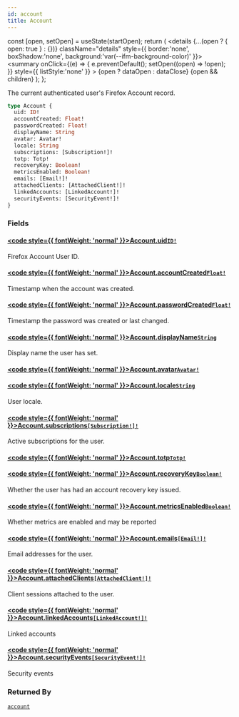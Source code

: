 ```yaml
---
id: account
title: Account
---
```









  const [open, setOpen] = useState(startOpen);
  return (
    <details {...(open ? { open: true } : {})} className="details" style={{ border:'none', boxShadow:'none', background:'var(--ifm-background-color)' }}>
      <summary
        onClick={(e) => {
          e.preventDefault();
          setOpen((open) => !open);
        }}
        style={{ listStyle:'none' }}
      >
      {open ? dataOpen : dataClose}
      </summary>
      {open && children}
    </details>
  );
};








The current authenticated user's Firefox Account record.


```graphql
type Account {
  uid: ID!
  accountCreated: Float!
  passwordCreated: Float!
  displayName: String
  avatar: Avatar!
  locale: String
  subscriptions: [Subscription!]!
  totp: Totp!
  recoveryKey: Boolean!
  metricsEnabled: Boolean!
  emails: [Email!]!
  attachedClients: [AttachedClient!]!
  linkedAccounts: [LinkedAccount!]!
  securityEvents: [SecurityEvent!]!
}
```




### Fields

#### [<code style={{ fontWeight: 'normal' }}>Account.<b>uid</b></code>](#)<Bullet />[`ID!`](/gql-api/types/scalars/id.mdx) <Badge class="badge badge--secondary" text="non-null"/> <Badge class="badge badge--secondary" text="scalar"/> 
Firefox Account User ID.


#### [<code style={{ fontWeight: 'normal' }}>Account.<b>accountCreated</b></code>](#)<Bullet />[`Float!`](/gql-api/types/scalars/float.mdx) <Badge class="badge badge--secondary" text="non-null"/> <Badge class="badge badge--secondary" text="scalar"/> 
Timestamp when the account was created.


#### [<code style={{ fontWeight: 'normal' }}>Account.<b>passwordCreated</b></code>](#)<Bullet />[`Float!`](/gql-api/types/scalars/float.mdx) <Badge class="badge badge--secondary" text="non-null"/> <Badge class="badge badge--secondary" text="scalar"/> 
Timestamp the password was created or last changed.


#### [<code style={{ fontWeight: 'normal' }}>Account.<b>displayName</b></code>](#)<Bullet />[`String`](/gql-api/types/scalars/string.mdx) <Badge class="badge badge--secondary" text="scalar"/> 
Display name the user has set.


#### [<code style={{ fontWeight: 'normal' }}>Account.<b>avatar</b></code>](#)<Bullet />[`Avatar!`](/gql-api/types/objects/avatar.mdx) <Badge class="badge badge--secondary" text="non-null"/> <Badge class="badge badge--secondary" text="object"/> 



#### [<code style={{ fontWeight: 'normal' }}>Account.<b>locale</b></code>](#)<Bullet />[`String`](/gql-api/types/scalars/string.mdx) <Badge class="badge badge--secondary" text="scalar"/> 
User locale.


#### [<code style={{ fontWeight: 'normal' }}>Account.<b>subscriptions</b></code>](#)<Bullet />[`[Subscription!]!`](/gql-api/types/objects/subscription.mdx) <Badge class="badge badge--secondary" text="non-null"/> <Badge class="badge badge--secondary" text="object"/> 
Active subscriptions for the user.


#### [<code style={{ fontWeight: 'normal' }}>Account.<b>totp</b></code>](#)<Bullet />[`Totp!`](/gql-api/types/objects/totp.mdx) <Badge class="badge badge--secondary" text="non-null"/> <Badge class="badge badge--secondary" text="object"/> 



#### [<code style={{ fontWeight: 'normal' }}>Account.<b>recoveryKey</b></code>](#)<Bullet />[`Boolean!`](/gql-api/types/scalars/boolean.mdx) <Badge class="badge badge--secondary" text="non-null"/> <Badge class="badge badge--secondary" text="scalar"/> 
Whether the user has had an account recovery key issued.


#### [<code style={{ fontWeight: 'normal' }}>Account.<b>metricsEnabled</b></code>](#)<Bullet />[`Boolean!`](/gql-api/types/scalars/boolean.mdx) <Badge class="badge badge--secondary" text="non-null"/> <Badge class="badge badge--secondary" text="scalar"/> 
Whether metrics are enabled and may be reported


#### [<code style={{ fontWeight: 'normal' }}>Account.<b>emails</b></code>](#)<Bullet />[`[Email!]!`](/gql-api/types/objects/email.mdx) <Badge class="badge badge--secondary" text="non-null"/> <Badge class="badge badge--secondary" text="object"/> 
Email addresses for the user.


#### [<code style={{ fontWeight: 'normal' }}>Account.<b>attachedClients</b></code>](#)<Bullet />[`[AttachedClient!]!`](/gql-api/types/objects/attached-client.mdx) <Badge class="badge badge--secondary" text="non-null"/> <Badge class="badge badge--secondary" text="object"/> 
Client sessions attached to the user.


#### [<code style={{ fontWeight: 'normal' }}>Account.<b>linkedAccounts</b></code>](#)<Bullet />[`[LinkedAccount!]!`](/gql-api/types/objects/linked-account.mdx) <Badge class="badge badge--secondary" text="non-null"/> <Badge class="badge badge--secondary" text="object"/> 
Linked accounts


#### [<code style={{ fontWeight: 'normal' }}>Account.<b>securityEvents</b></code>](#)<Bullet />[`[SecurityEvent!]!`](/gql-api/types/objects/security-event.mdx) <Badge class="badge badge--secondary" text="non-null"/> <Badge class="badge badge--secondary" text="object"/> 
Security events






### Returned By

[`account`](/gql-api/operations/queries/account.mdx)  <Badge class="badge badge--secondary" text="query"/>


